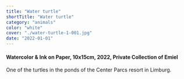 ```yaml
---
title: "Water turtle"
shortTitle: "Water turtle"
category: "animals"
color: "white"
cover: "./water-turtle-1-001.jpg"
date: "2022-01-01"
---
```

    
#### Watercolor & Ink on Paper, 10x15cm, 2022, Private Collection of Emiel
    
One of the turtles in the ponds of the Center Parcs resort in Limburg.